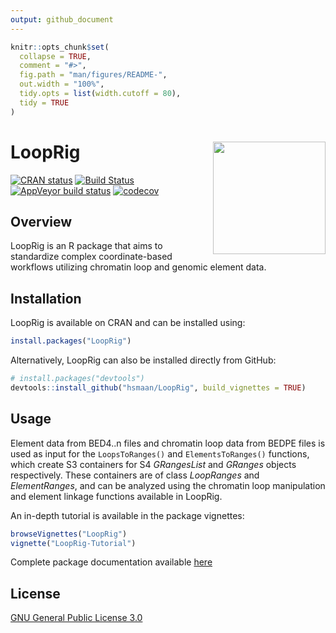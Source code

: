 ```yaml
---
output: github_document
---
```


<!-- README.md is generated from README.Rmd. Please edit that file -->

```r
knitr::opts_chunk$set(
  collapse = TRUE,
  comment = "#>",
  fig.path = "man/figures/README-",
  out.width = "100%",
  tidy.opts = list(width.cutoff = 80),
  tidy = TRUE
)
```

# LoopRig <img src="man/figures/looprig_logo.png" height="180px" align="right"/>

[![CRAN status](https://www.r-pkg.org/badges/version/LoopRig)](https://cran.r-project.org/package=LoopRig)
[![Build Status](https://travis-ci.com/hsmaan/LoopRig.svg?token=jBqxwnZzU1qwLZyzpxME&branch=master)](https://travis-ci.com/hsmaan/LoopRig)
[![AppVeyor build status](https://ci.appveyor.com/api/projects/status/github/hsmaan/LoopRig?branch=master&svg=true)](https://ci.appveyor.com/project/hsmaan/LoopRig)
[![codecov](https://codecov.io/gh/hsmaan/LoopRig/branch/master/graph/badge.svg)](https://codecov.io/gh/hsmaan/LoopRig)

## Overview

LoopRig is an R package that aims to standardize complex coordinate-based workflows utilizing chromatin loop and genomic element data. 

## Installation

LoopRig is available on CRAN and can be installed using:
```r
install.packages("LoopRig")
```

Alternatively, LoopRig can also be installed directly from GitHub:
``` r
# install.packages("devtools")
devtools::install_github("hsmaan/LoopRig", build_vignettes = TRUE)
```
## Usage

Element data from BED4..n files and chromatin loop data from BEDPE files is used as input for the `LoopsToRanges()` and `ElementsToRanges()` functions, which create S3 containers for S4 *GRangesList* and *GRanges* objects respectively. These containers are of class *LoopRanges* and *ElementRanges*, and can be analyzed using the chromatin loop manipulation and element linkage functions available in LoopRig. 

An in-depth tutorial is available in the package vignettes:
```r
browseVignettes("LoopRig")
vignette("LoopRig-Tutorial")
```
Complete package documentation available [here](https://hsmaan.github.io/LoopRig/)

## License 

[GNU General Public License 3.0](https://github.com/hsmaan/LoopRig/blob/master/LICENSE)

